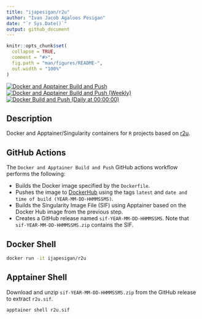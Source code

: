 ```yaml
---
title: "ijapesigan/r2u"
author: "Ivan Jacob Agaloos Pesigan"
date: "`r Sys.Date()`"
output: github_document
---
```


<!-- README.md is generated from README.Rmd. Please edit that file -->

```r
knitr::opts_chunk$set(
  collapse = TRUE,
  comment = "#>",
  fig.path = "man/figures/README-",
  out.width = "100%"
)
```

<!-- badges: start -->
[![Docker and Apptainer Build and Push](https://github.com/ijapesigan/docker-r2u/actions/workflows/docker-apptainer-build-push.yml/badge.svg)](https://github.com/ijapesigan/docker-r2u/actions/workflows/docker-apptainer-build-push.yml)
[![Docker and Apptainer Build and Push (Weekly)](https://github.com/ijapesigan/docker-r2u/actions/workflows/docker-apptainer-build-push-weekly.yml/badge.svg)](https://github.com/ijapesigan/docker-r2u/actions/workflows/docker-apptainer-build-push-weekly.yml)
[![Docker Build and Push (Daily at 00:00:00)](https://github.com/ijapesigan/docker-r2u/actions/workflows/docker-build-push-daily-rocker.yml/badge.svg)](https://github.com/ijapesigan/docker-r2u/actions/workflows/docker-build-push-daily-rocker.yml)
<!-- badges: end -->

## Description

Docker and Apptainer/Singularity containers for `R` projects based on [r2u](https://github.com/eddelbuettel/r2u/).

## GitHub Actions

The `Docker and Apptainer Build and Push` GitHub actions workflow performs the following:

- Builds the Docker image specified by the `Dockerfile`.
- Pushes the image to [DockerHub](https://hub.docker.com/repository/docker/ijapesigan/r2u/general) using the tags `latest` and `date and time of build (YEAR-MM-DD-HHMMSSMS)`.
- Builds the Singularity Image File (SIF) using Apptainer based on the Docker Hub image from the previous step.
- Creates a GitHub release named `sif-YEAR-MM-DD-HHMMSSMS`. Note that `sif-YEAR-MM-DD-HHMMSSMS.zip` contains the SIF. 

## Docker Shell

```bash
docker run -it ijapesigan/r2u
```

## Apptainer Shell

Download and unzip `sif-YEAR-MM-DD-HHMMSSMS.zip` from the GitHub release to extract `r2u.sif`.

```bash
apptainer shell r2u.sif
```
